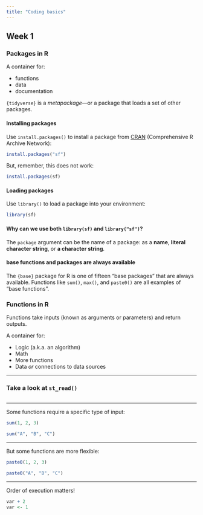 ```yaml
---
title: "Coding basics"
---
```


## Week 1

### Packages in R

A container for:

-   functions
-   data
-   documentation

`{tidyverse}` is a *metapackage*—or a package that loads a set of other packages.

#### Installing packages

Use `install.packages()` to install a package from [CRAN](https://cran.r-project.org/) (Comprehensive R Archive Network):

```r
install.packages("sf")
```

But, remember, this does not work:

```r
install.packages(sf)
```

#### Loading packages

Use `library()` to load a package into your environment:

```r
library(sf)
```

::: {.callout-note collapse="true"}
#### Why can we use both `library(sf)` and `library("sf")`?

The `package` argument can be the name of a package: as a **name**, **literal character string**, or **a character string**.
:::

#### base functions and packages are always available

The `{base}` package for R is one of fifteen "base packages" that are always available. Functions like `sum()`, `max()`, and `paste0()` are all examples of "base functions".

### Functions in R

Functions take inputs (known as arguments or parameters) and return outputs.

A container for:

-   Logic (a.k.a. an algorithm)
-   Math
-   More functions
-   Data *or* connections to data sources

------------------------------------------------------------------------

### Take a look at `st_read()`

```r

```


------------------------------------------------------------------------

Some functions require a specific type of input:

```r
sum(1, 2, 3)

sum("A", "B", "C")
```

------------------------------------------------------------------------

But some functions are more flexible:

```r
paste0(1, 2, 3)

paste0("A", "B", "C")
```

------------------------------------------------------------------------

Order of execution matters!

```r
var + 2
var <- 1
```
